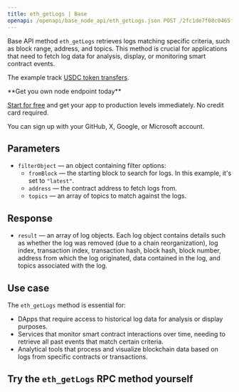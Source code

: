 ---
title: eth_getLogs | Base
openapi: /openapi/base_node_api/eth_getLogs.json POST /2fc1de7f08c0465f6a28e3c355e0cb14
---

Base API method `eth_getLogs` retrieves logs matching specific criteria, such as block range, address, and topics. This method is crucial for applications that need to fetch log data for analysis, display, or monitoring smart contract events.

The example track [USDC token transfers](https://basescan.org/address/0x833589fcd6edb6e08f4c7c32d4f71b54bda02913).

<Check>
**Get you own node endpoint today**

[Start for free](https://console.chainstack.com/) and get your app to production levels immediately. No credit card required.

You can sign up with your GitHub, X, Google, or Microsoft account.
</Check>


## Parameters

* `filterObject` — an object containing filter options:
  + `fromBlock` — the starting block to search for logs. In this example, it's set to `"latest"`.
  + `address` — the contract address to fetch logs from.
  + `topics` — an array of topics to match against the logs.

## Response

* `result` — an array of log objects. Each log object contains details such as whether the log was removed (due to a chain reorganization), log index, transaction index, transaction hash, block hash, block number, address from which the log originated, data contained in the log, and topics associated with the log.

## Use case

The `eth_getLogs` method is essential for:

* DApps that require access to historical log data for analysis or display purposes.
* Services that monitor smart contract interactions over time, needing to retrieve all past events that match certain criteria.
* Analytical tools that process and visualize blockchain data based on logs from specific contracts or transactions.

## Try the `eth_getLogs` RPC method yourself